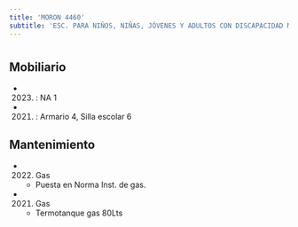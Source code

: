 ```yaml
---
title: 'MORON 4460'
subtitle: 'ESC. PARA NIÑOS, NIÑAS, JÓVENES Y ADULTOS CON DISCAPACIDAD MENTAL Y FORMACIÓN INTEGRAL N° 06 CLELIA A C SESSA'
---
```


#


## Mobiliario

*  (2023) : NA 1 

*  (2021) : Armario 4, Silla escolar 6 





## Mantenimiento

*  (2022) Gas 
    + Puesta en Norma Inst. de gas.

*  (2021) Gas 
    + Termotanque gas 80Lts



